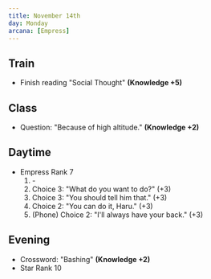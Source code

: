 ```yaml
---
title: November 14th
day: Monday
arcana: [Empress]
---
```


## Train
- Finish reading "Social Thought" **(Knowledge +5)**

## Class
- Question: "Because of high altitude." **(Knowledge +2)**

## Daytime
- Empress Rank 7
    1. \-
    1. Choice 3: "What do you want to do?" (+3)
    1. Choice 3: "You should tell him that." (+3)
    1. Choice 2: "You can do it, Haru." (+3)
    1. (Phone) Choice 2: "I'll always have your back." (+3)

## Evening
- Crossword: "Bashing" **(Knowledge +2)**
- Star Rank 10